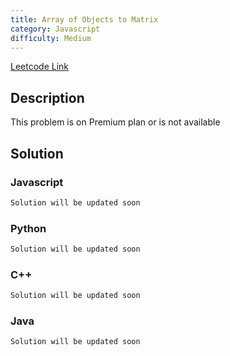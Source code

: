 ```yaml
---
title: Array of Objects to Matrix
category: Javascript
difficulty: Medium
---
```


<Callout>

[Leetcode Link](https://leetcode.com/problems/array-of-objects-to-matrix)

</Callout>

## Description

This problem is on Premium plan or is not available

## Solution

### Javascript

```javascript
Solution will be updated soon
```

### Python

```python
Solution will be updated soon
```

### C++

```cpp
Solution will be updated soon
```

### Java

```java
Solution will be updated soon
```
